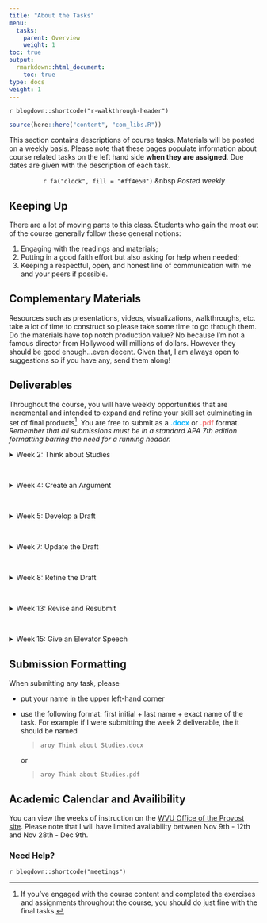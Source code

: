 ```yaml
---
title: "About the Tasks"
menu:
  tasks:
    parent: Overview
    weight: 1
toc: true
output:
  rmarkdown::html_document:
    toc: true
type: docs
weight: 1
---
```


`r blogdown::shortcode("r-walkthrough-header")`

```r
source(here::here("content", "com_libs.R"))
```

This section contains descriptions of course tasks. Materials will be posted on a weekly basis. Please note that these pages populate information about course related tasks on the left hand side **when they are assigned**. Due dates are given with the description of each task.

<center>
`r fa("clock", fill = "#ff4e50")` &nbsp <i>Posted weekly</i> 
</center>

## Keeping Up

There are a lot of moving parts to this class. Students who gain the most out of the course generally follow these general notions:

1. Engaging with the readings and materials;
2. Putting in a good faith effort but also asking for help when needed; 
3. Keeping a respectful, open, and honest line of communication with me and your peers if possible.

## Complementary Materials 

Resources such as presentations, videos, visualizations, walkthroughs, etc. take a lot of time to construct so please take some time to go through them. Do the materials have top notch production value? No because I'm not a famous director from Hollywood will millions of dollars. However they should be good enough...even decent. Given that, I am always open to suggestions so if you have any, send them along!

## Deliverables

Throughout the course, you will have weekly opportunities that are incremental and intended to expand and refine your skill set culminating in set of final products[^final]. You are free to submit as a <span style="color:#12b8ff;font-weight: bold;">.docx</span> or <span style="color:#f47a7b;font-weight: bold;">.pdf</span> format. *Remember that all submissions must be in a standard APA 7th edition formatting barring the need for a running header.*

<div id="anchorwk2"> 
<details><summary>Week 2: Think about Studies</summary>
<br>
<p>
Provide a table with columns defining at least three research and/or evaluation question or sets of research questions assessing a single concept as well how you could address the problems using quantitative or qualitative approaches or both.
<br>
<br>
<i>Note: Please consider the quantitative or qualitative approaches as separate studies that have no interaction with one another.</i>
</p>
</details>
</div>
<br>

<div id="anchorwk4">
<details><summary>Week 4: Create an Argument</summary>
<br>
<p>
Select one of the questions from your table that you think would be appropriate for mixed methodological research and/or evaluation. Create a logical justification for your idea within 300-500 words.
</p>
</details>
</div>
<br>

<div id="anchorwk6">
<details><summary>Week 5: Develop a Draft</summary>
<br>
<p>
Based on feedback, amend and add to your argument by outlining a likely design and explicitly detailing the mixing process within 750-1000 words.
</p>
</details>
</div>
<br>

<div id="anchorwk8">
<details><summary>Week 7: Update the Draft</summary>
<br>
<p>
Based on feedback, amend and add to your argument by creating a visual of the design detailing the mixing process and adding/expanding on the detailed explanation of individual and mixed analyses within 1500-1750 words. 
</p>
</details>
</div>
<br>

<div id="anchorwk8">
<details><summary>Week 8: Refine the Draft</summary>
<br>
<p>
Based on feedback, amend any needed changes and resubmit for a quick assessment.
</p>
</details>
</div>
<br>

<div id="anchorwk13">
<details><summary>Week 13: Revise and Resubmit</summary>
<br>
<p>
Finalize your paper between 1500 - 2000 words and create a one page infographic summarizing your intended study to accompany teh submission.
</p>
</details>
</div>
<br>

<div id="anchorwk15">
<details><summary>Week 15: Give an Elevator Speech</summary>
<br>
<p>
After reviewing feedback and making any needed corrections, create a short one minute summary describing the research or evaluation question(s), sampling frame, design, methodology, and intended analyses.
</p>
</details>
</div>

[^final]: If you've engaged with the course content and completed the exercises and assignments throughout the course, you should do just fine with the final tasks.

## Submission Formatting

When submitting any task, please 

- put your name in the upper left-hand corner

- use the following format: first initial + last name + exact name of the task. For example if I were submitting the week 2 deliverable, the it should be named
  
  > `aroy Think about Studies.docx`
  
  or 
  
  >`aroy Think about Studies.pdf`

## Academic Calendar and Availibility

You can view the weeks of instruction on the [WVU Office of the Provost site](https://provost.wvu.edu/academic-calendar/weeks-of-instruction). Please note that I will have limited availability between Nov 9th - 12th and Nov 28th - Dec 9th.

### Need Help?

`r blogdown::shortcode("meetings")`
